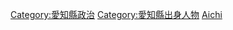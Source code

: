 {{日本行政區劃分類導航|政治人物}}
{{Commonscat|Politicians of Aichi prefecture}}

[[Category:愛知縣政治|Category:愛知縣政治]]
[[Category:愛知縣出身人物|Category:愛知縣出身人物]]
[[Category:日本各都道府縣政治人物|Aichi]]